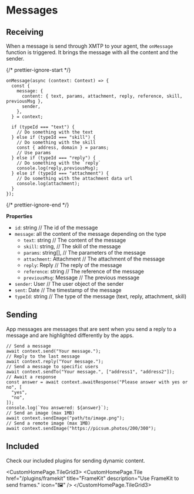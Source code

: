 # Messages

## Receiving

When a message is send through XMTP to your agent, the `onMessage` function is triggered. It brings the message with all the content and the sender.

{/* prettier-ignore-start */}

```tsx [src/index.ts]
onMessage(async (context: Context) => {
  const {
    message: {
      content: { text, params, attachment, reply, reference, skill, previousMsg },
      sender,
    },
  } = context;

  if (typeId === "text") {
    // Do something with the text
  } else if (typeId === "skill") {
    // Do something with the skill
    const { address, domain } = params;
    // Use params
  } else if (typeId === "reply") {
    // Do something with the `reply`
    console.log(reply,previousMsg);
  } else if (typeId === "attachment") {
    // Do something with the attachment data url
    console.log(attachment);
  }
});
```

{/* prettier-ignore-end */}

**Properties**

- `id`: string // The id of the message
- `message`: all the content of the message depending on the type
  - `text`: string // The content of the message
  - `skill`: string, // The skill of the message
  - `params`: string[], // The parameters of the message
  - `attachment`: Attachment // The attachment of the message
  - `reply`: Reply // The reply of the message
  - `reference`: string // The reference of the message
  - `previousMsg`: Message // The previous message
- `sender`: User // The user object of the sender
- `sent`: Date // The timestamp of the message
- `typeId`: string // The type of the message (text, reply, attachment, skill)

## Sending

App messages are messages that are sent when you send a reply to a message and are highlighted differently by the apps.

```tsx
// Send a message
await context.send("Your message.");
// Reply to the last message
await context.reply("Your message.");
// Send a message to specific users
await context.sendTo("Your message.", ["address1", "address2"]);
// Await a response
const answer = await context.awaitResponse("Please answer with yes or no", [
  "yes",
  "no",
]);
console.log(`You answered: ${answer}`);
// Send an image (max 1MB)
await context.sendImage("path/to/image.png");
// Send a remote image (max 1MB)
await context.sendImage("https://picsum.photos/200/300");
```

## Included

Check our included plugins for sending dynamic content.

<CustomHomePage.TileGrid3>
  <CustomHomePage.Tile
    href="/plugins/framekit"
    title="FrameKit"
    description="Use FrameKit to send frames."
    icon="🖼️"
  />
</CustomHomePage.TileGrid3>
